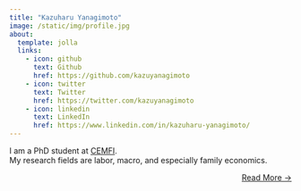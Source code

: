 ```yaml
---
title: "Kazuharu Yanagimoto"
image: /static/img/profile.jpg
about:
  template: jolla
  links:
    - icon: github
      text: Github
      href: https://github.com/kazuyanagimoto
    - icon: twitter
      text: Twitter
      href: https://twitter.com/kazuyanagimoto
    - icon: linkedin
      text: LinkedIn
      href: https://www.linkedin.com/in/kazuharu-yanagimoto/
---
```


I am a PhD student at [CEMFI](https://www.cemfi.es/).<br>
My research fields are labor, macro, and especially family economics.

::: {style="text-align: right"}
[Read More →](../about)
:::